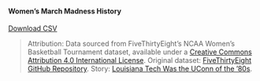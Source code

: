#### Women's March Madness History

<div class="button-container">
  <a href="datasets/womens-march-madness-clean.csv" download class="download-button">
    Download CSV
  </a>
</div>

> Attribution: Data sourced from FiveThirtyEight's NCAA Women's Basketball Tournament dataset, available under a [Creative Commons Attribution 4.0 International License](https://creativecommons.org/licenses/by/4.0/). Original dataset: [FiveThirtyEight GitHub Repository](https://github.com/fivethirtyeight/data/tree/master/ncaa-womens-basketball-tournament). Story: [Louisiana Tech Was the UConn of the '80s](https://fivethirtyeight.com/features/louisiana-tech-was-the-uconn-of-the-80s/).